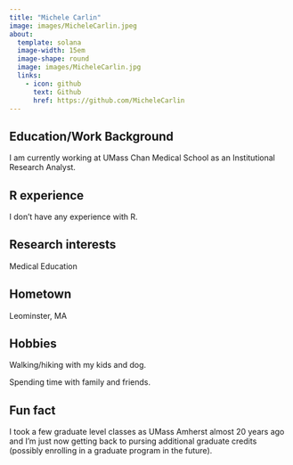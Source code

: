 ```yaml
---
title: "Michele Carlin"
image: images/MicheleCarlin.jpeg
about:
  template: solana
  image-width: 15em
  image-shape: round
  image: images/MicheleCarlin.jpg
  links:
    - icon: github
      text: Github
      href: https://github.com/MicheleCarlin
---
```


## Education/Work Background
I am currently working at UMass Chan Medical School as an Institutional Research Analyst. 

## R experience
I don't have any experience with R.

## Research interests
Medical Education

## Hometown
Leominster, MA

## Hobbies
Walking/hiking with my kids and dog.

Spending time with family and friends.

## Fun fact
I took a few graduate level classes as UMass Amherst almost 20 years ago and I'm just now getting back to pursing additional graduate credits (possibly enrolling in a graduate program in the future).